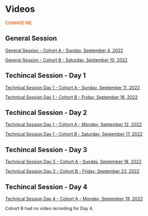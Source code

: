 # Videos
<span style="color: #FF7733;">**CHANGE ME**</span> 

## General Session {-}

[General Session - Cohort A - Sunday, September 4, 2022](https://woodwellclimate-org.zoom.us/rec/share/qiLKS2EuP2XmvDP90gJnIo7fJNb6-hQ3oJR03mnJWmo6PpBkYRlXlCRCnf3U9mDN.whzo-e76i_WsBrzE)

[General Session - Cohort B - Saturday, September 10, 2022](https://woodwellclimate-org.zoom.us/rec/share/xUGqan9410HSc3dJXtBLsVYdghOtzARIXBcdLFIWhZ8xh57p7Lzze9AymC8LRZJJ._HeluELmjog99tBj)

## Techincal Session - Day 1 {-}
[Technical Session Day 1 - Cohort A - Sunday, September 11, 2022](https://woodwellclimate-org.zoom.us/rec/share/WU8ii0AKsH-CttOsODUb6imrKbYA-C0pM7oizVZzexhr4j_kznWCkV4P6WomoiSs.BP-4G4hFf35uD6bN)

[Technical Session Day 1 - Cohort B - Friday, September 16, 2022](https://woodwellclimate-org.zoom.us/rec/share/y0nrOm4qngBsyRpest7HeqPJmqwHKkFm2ubQR8Ze49ANmY2uFG4VOBjm0O3MBw_A.mfvtXVCueKLhsxQ0)

## Techincal Session - Day 2 {-}
[Technical Session Day 1 - Cohort A - Monday, September 12, 2022](https://woodwellclimate-org.zoom.us/rec/share/WrwS4mY6x5M6biLkwqk5GamiecAulGlAv-PwfEpFtjALyzTw-BS7eLaz9D2ryZfs.4Ey-3KYsQR-mKNAB)

[Technical Session Day 1 - Cohort B - Saturday, September 17, 2022](https://woodwellclimate-org.zoom.us/rec/share/oZnwJbJbztquM-TlP83aYtfVChIrZQ3VVIzOAHPoUlxjgEoqt9PLYtHFjV7VR4O_.0DMbeSZmdvlxgVCm)

## Techincal Session - Day 3 {-}

[Technical Session Day 3 - Cohort A - Sunday, September 18, 2022](https://woodwellclimate-org.zoom.us/rec/share/noJdOkg-S91VO0_cD1M-GD_ZxTz6nLPj9ky0EI4wD_ODRr81BUHucYx_oQEZng0e.V3r_y0CIzlWIyHJj)

[Technical Session Day 3 - Cohort B - Friday, September 23, 2022](https://woodwellclimate-org.zoom.us/rec/share/UAUha5qP6T2YWKplenLdZHz2LHmtu364YRzfhCq0GG2U1dC6fuiYzTPfQfoatPk8.agPblFMbZ6OIyhL7)

## Techincal Session - Day 4 {-}
[Technical Session Day 4 - Cohort A - Monday, September 19, 2022](https://woodwellclimate-org.zoom.us/rec/share/bsTnEAKaQ_z1AZ41yPm5Btx74acOHiPQwP5GxpkmcDsygiMxjSdwqf8gWsho5jU4.0oj8lH3aNLBJQvhk)

Cohort B had no video recording for Day 4.
